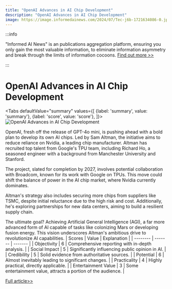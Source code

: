 ```yaml
---
title: "OpenAI Advances in AI Chip Development"
description: "OpenAI Advances in AI Chip Development"
image: https://image.informedainews.com/2024/07/Tec-j6b-1721634086-0.jpg
---
```



:::info

"Informed AI News" is an publications aggregation platform, ensuring you only gain the most valuable information, to eliminate information asymmetry and break through the limits of information cocoons.  [Find out more >>](/)

:::

# OpenAI Advances in AI Chip Development


<Tabs
	defaultValue="summary"
	values={[
	{label: 'summary', value: 'summary'},
	{label: 'score', value: 'score'},
]}>
<TabItem value="summary">
<img
  src="https://image.informedainews.com/2024/07/Tec-j6b-1721634086-0.jpg"
  alt="OpenAI Advances in AI Chip Development"
/>



OpenAI, fresh off the release of GPT-4o mini, is pushing ahead with a bold plan to develop its own AI chips. Led by Sam Altman, the initiative aims to reduce reliance on Nvidia, a leading chip manufacturer. Altman has recruited top talent from Google's TPU team, including Richard Ho, a seasoned engineer with a background from Manchester University and Stanford.

The project, slated for completion by 2027, involves potential collaboration with Broadcom, known for its work with Google on TPUs. This move could shift the balance of power in the AI chip market, where Nvidia currently dominates.

Altman's strategy also includes securing more chips from suppliers like TSMC, despite initial reluctance due to the high risk and cost. Additionally, he's exploring partnerships for new data centers, aiming to build a resilient supply chain.

The ultimate goal? Achieving Artificial General Intelligence (AGI), a far more advanced form of AI capable of tasks like colonizing Mars or developing fusion energy. This vision underscores Altman's ambitious drive to revolutionize AI capabilities.
</TabItem>
<TabItem value="score">
	| Scores     | Value   | Explanation |
	| -------- | ------- | ------- |
	| Objectivity  | 6    | Comprehensive reporting with in-depth analysis.    |
	| Social Impact | 5     | Significantly influencing public opinion in AI.    |
	| Credibility    | 5    | Solid evidence from authoritative sources.    |
	| Potential    | 6    | Almost inevitably leading to significant changes.    |
	| Practicality    | 4    | Highly practical, directly applicable.    |
	| Entertainment Value    | 3    | Some entertainment value, attracts a portion of the audience.    |
</TabItem>
</Tabs>

[Full article>>](https://www.36kr.com/p/2870377405518212)
